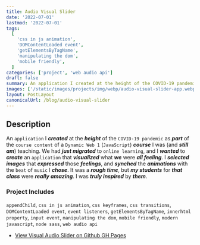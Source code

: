 ```yaml
---
title: Audio Visual Slider
date: '2022-07-01'
lastmod: '2022-07-01'
tags:
  [
    'css in js animation',
    'DOMContentLoaded event',
    'getElementsByTagName',
    'manipulating the dom',
    'mobile friendly',
  ]
categories: ['project', 'web audio api']
draft: false
summary: An application I created at the height of the COVID-19 pandemic as part of the course content of a Dynamic Web 1 (JavaScript) course I was (and still am) teaching.
images: ['/static/images/projects/img/webp/audio-visual-slider-app.webp']
layout: PostLayout
canonicalUrl: /blog/audio-visual-slider
---
```


## Description

An `application` I **_created_** at the **_height_** of the `COVID-19 pandemic` as **_part_** of the `course content` of a `Dynamic Web 1` (`JavaScript`) **_course_** I was (and **_still am_**) teaching. We had **_just migrated_** to `online learning`, and I **_wanted_** to **_create_** an `application` that **_visualized_** what **_we_** were **_all feeling_**. I **_selected images_** that **_expressed_** those **_feelings_**, and **_synched_** the **_animations_** with the `beat` of `music` I **_chose_**. It was a **_rough time_**, but **_my students_** for **_that class_** were **_really amazing_**. I was **_truly inspired_** by **_them_**.

### Project Includes

`appendChild`, `css in js animation`, `css keyframes`, `css transitions`, `DOMContentLoaded event`, `event listeners`, `getElementsByTagName`, `innerhtml property`, `input event`, `manipulating the dom`, `mobile friendly`, `modern javascript`, `node sass`, `web audio api`

- [View Visual Audio Slider on Github GH Pages](https://interglobalmedia.github.io/basic-audio-visual-slider/)
